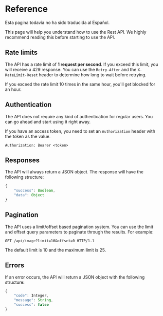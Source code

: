 
# Reference

<Callout type="info">
    Esta pagina todavía no ha sido traducida al Español.
</Callout>

This page will help you understand how to use the Rest API. We highly recommend reading this before starting to use the API.

## Rate limits

The API has a rate limit of **1 request per second**. If you exceed this limit, you will receive a 429 response. You can use the `Retry-After` and the `X-RateLimit-Reset` header to determine how long to wait before retrying.

If you exceed the rate limit 10 times in the same hour, you'll get blocked for an hour.

## Authentication

The API does not require any kind of authentication for regular users. You can go ahead and start using it right away.

If you have an access token, you need to set an `Authorization` header with the token as the value.

```copy=false
Authorization: Bearer <token>
```

## Responses

The API will always return a JSON object. The response will have the following structure:

```js
{
    "success": Boolean,
    "data": Object
}
```

## Pagination

The API uses a limit/offset based pagination system. You can use the limit and offset query parameters to paginate through the results. For example:

```
GET /api/image?limit=10&offset=0 HTTP/1.1
```

The default limit is 10 and the maximum limit is 25.

## Errors

If an error occurs, the API will return a JSON object with the following structure:

```js
{
    "code": Integer,
    "message": String,
    "success": false
}
```
